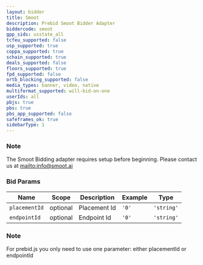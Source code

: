 ```yaml
---
layout: bidder
title: Smoot
description: Prebid Smoot Bidder Adapter
biddercode: smoot
gpp_sids: usstate_all
tcfeu_supported: false
usp_supported: true
coppa_supported: true
schain_supported: true
deals_supported: false
floors_supported: true
fpd_supported: false
ortb_blocking_supported: false
media_types: banner, video, native
multiformat_supported: will-bid-on-one
userIds: all
pbjs: true
pbs: true
pbs_app_supported: false
safeframes_ok: true
sidebarType: 1
---
```


### Note

The Smoot Bidding adapter requires setup before beginning. Please contact us at [mailto:info@smoot.ai](info@smoot.ai)

### Bid Params



| Name          | Scope    | Description  | Example                         | Type       |
|---------------|----------|--------------|---------------------------------|------------|
| `placementId` | optional | Placement Id | `'0'`                           | `'string'` |
| `endpointId`  | optional | Endpoint Id  | `'0'`                           | `'string'` |

### Note

For prebid.js you only need to use one parameter: either placementId or endpointId
